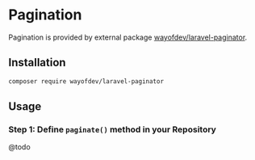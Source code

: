 # Pagination

Pagination is provided by external package [wayofdev/laravel-paginator](https://github.com/wayofdev/laravel-paginator).

## Installation

```bash
composer require wayofdev/laravel-paginator
```

## Usage

<div className="steps-container">

### Step 1: Define `paginate()` method in your Repository

@todo

</div>
